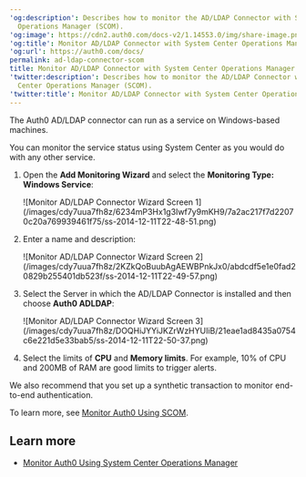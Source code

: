 ---
'og:description': Describes how to monitor the AD/LDAP Connector with System Center
  Operations Manager (SCOM).
'og:image': https://cdn2.auth0.com/docs-v2/1.14553.0/img/share-image.png
'og:title': Monitor AD/LDAP Connector with System Center Operations Manager
'og:url': https://auth0.com/docs/
permalink: ad-ldap-connector-scom
title: Monitor AD/LDAP Connector with System Center Operations Manager
'twitter:description': Describes how to monitor the AD/LDAP Connector with System
  Center Operations Manager (SCOM).
'twitter:title': Monitor AD/LDAP Connector with System Center Operations Manager
---
The Auth0 AD/LDAP connector can run as a service on Windows-based machines.

You can monitor the service status using System Center as you would do with any other service.

1. Open the **Add Monitoring Wizard** and select the **Monitoring Type: Windows Service**:

   <Frame>![Monitor AD/LDAP Connector Wizard Screen 1](/images/cdy7uua7fh8z/6234mP3Hx1g3Iwf7y9mKH9/7a2ac217f7d22070c20a769939461f75/ss-2014-12-11T22-48-51.png)</Frame>
2. Enter a name and description:

   <Frame>![Monitor AD/LDAP Connector Wizard Screen 2](/images/cdy7uua7fh8z/2KZkQoBuubAgAEWBPnkJx0/abdcdf5e1e0fad20829b255401db523f/ss-2014-12-11T22-49-57.png)</Frame>
3. Select the Server in which the AD/LDAP Connector is installed and then choose **Auth0 ADLDAP**:

   <Frame>![Monitor AD/LDAP Connector Wizard Screen 3](/images/cdy7uua7fh8z/DOQHiJYYiJKZrWzHYUIiB/21eae1ad8435a0754c6e221d5e33bab5/ss-2014-12-11T22-50-37.png)</Frame>
4. Select the limits of **CPU** and **Memory limits**. For example, 10% of CPU and 200MB of RAM are good limits to trigger alerts.

We also recommend that you set up a synthetic transaction to monitor end-to-end authentication.

To learn more, see [Monitor Auth0 Using SCOM](/docs/deploy-monitor/monitor/monitor-using-scom).

## Learn more

* [Monitor Auth0 Using System Center Operations Manager](/docs/deploy-monitor/monitor/monitor-using-scom)